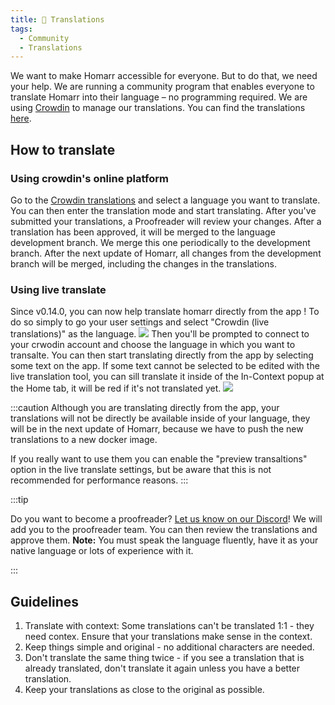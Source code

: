 ```yaml
---
title: 💬 Translations
tags:
  - Community
  - Translations
---
```


We want to make Homarr accessible for everyone. But to do that, we need your help. We are running a community program that enables everyone to translate Homarr into their language – no programming required. We are using [Crowdin](https://crowdin.com/) to manage our translations. You can find the translations [here](https://crwd.in/homarr).

## How to translate


### Using crowdin's online platform
Go to the [Crowdin translations](https://translate.homarr.dev/) and select a language you want to translate. You can then enter the translation mode and start translating. After you've submitted your translations, a Proofreader will review your changes. After a translation has been approved, it will be merged to the language development branch. We merge this one periodically to the development branch. After the next update of Homarr, all changes from the development branch will be merged, including the changes in the translations.
### Using live translate
Since v0.14.0, you can now help translate homarr directly from the app ! To do so simply to go your user settings and select "Crowdin (live translations)" as the language.
![](./img/crowdin-translate.webp)
Then you'll be prompted to connect to your crwodin account and choose the language in which you want to transalte. You can then start translating directly from the app by selecting some text on the app.
If some text cannot be selected to be edited with the live translation tool, you can sill translate it inside of the In-Context popup at the Home tab, it will be red if it's not translated yet.
![](./img/in-context-popup.webp)

:::caution
Although you are translating directly from the app, your translations will not be directly be available inside of your language, they will be in the next update of Homarr, because we have to push the new translations to a new docker image.

If you really want to use them you can enable the "preview transaltions" option in the live translate settings, but be aware that this is not recommended for performance reasons.
:::

:::tip

Do you want to become a proofreader? [Let us know on our Discord](/docs/configuration/community/get-in-touch#discord)! We will add you to the proofreader team. You can then review the translations and approve them. **Note:** You must speak the language fluently, have it as your native language or lots of experience with it.

:::

## Guidelines
1. Translate with context: Some translations can't be translated 1:1 - they need contex. Ensure that your translations make sense in the context.
2. Keep things simple and original - no additional characters are needed.
3. Don't translate the same thing twice - if you see a translation that is already translated, don't translate it again unless you have a better translation.
5. Keep your translations as close to the original as possible.
